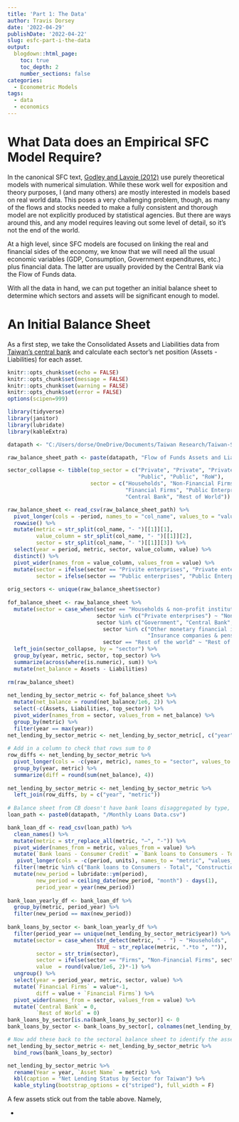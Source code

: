 ```yaml
---
title: 'Part 1: The Data'
author: Travis Dorsey
date: '2022-04-29'
publishDate: '2022-04-22'
slug: esfc-part-i-the-data
output:
  blogdown::html_page:
    toc: true
    toc_depth: 2
    number_sections: false
categories:
  - Econometric Models
tags:
  - data
  - economics
---
```


# What Data does an Empirical SFC Model Require?

In the canonical SFC text, [Godley and Lavoie (2012)](https://link.springer.com/book/10.1007/978-1-137-08599-3) use purely theoretical models with numerical simulation. While these work well for exposition and theory purposes, I (and many others) are mostly interested in models based on real world data. This poses a very challenging problem, though, as many of the flows and stocks needed to make a fully consistent and thorough model are not explicitly produced by statistical agencies. But there are ways around this, and any model requires leaving out some level of detail, so it's not the end of the world. 

At a high level, since SFC models are focused on linking the real and financial sides of the economy, we know that we will need all the usual economic variables (GDP, Consumption, Government expenditures, etc.) plus financial data. The latter are usually provided by the Central Bank via the Flow of Funds data. 

With all the data in hand, we can put together an initial balance sheet to determine which sectors and assets will be significant enough to model. 


# An Initial Balance Sheet

As a first step, we take the Consolidated Assets and Liabilities data from [Taiwan's central bank](https://cpx.cbc.gov.tw/Tree/TreeSelect) and calculate each sector's net position (Assets - Liabilities) for each asset.

```r
knitr::opts_chunk$set(echo = FALSE)
knitr::opts_chunk$set(message = FALSE)
knitr::opts_chunk$set(warning = FALSE)
knitr::opts_chunk$set(error = FALSE)
options(scipen=999)

library(tidyverse)
library(janitor)
library(lubridate)
library(kableExtra)

datapath <- "C:/Users/dorse/OneDrive/Documents/Taiwan Research/Taiwan-SFC-Model/Datasets"

raw_balance_sheet_path <- paste(datapath, "Flow of Funds Assets and Liabilities Data.csv", sep="/")

sector_collapse <- tibble(top_sector = c("Private", "Private", "Private", "Private", 
                                         "Public", "Public", "RoW"),
                          sector = c("Households", "Non-Financial Firms", 
                                     "Financial Firms", "Public Enterprises", "Government",
                                     "Central Bank", "Rest of World"))

raw_balance_sheet <- read_csv(raw_balance_sheet_path) %>%
  pivot_longer(cols = -period, names_to = "col_name", values_to = "value") %>%
  rowwise() %>%
  mutate(metric = str_split(col_name, "- ")[[1]][1],
         value_column = str_split(col_name, "- ")[[1]][2],
         sector = str_split(col_name, "- ")[[1]][3]) %>%
  select(year = period, metric, sector, value_column, value) %>%
  distinct() %>%
  pivot_wider(names_from = value_column, values_from = value) %>%
  mutate(sector = ifelse(sector == "Privite enterprises", "Private enterprises", sector),
         sector = ifelse(sector == "Public enterprises", "Public Enterprises", sector))
  
orig_sectors <- unique(raw_balance_sheet$sector)
  
fof_balance_sheet <- raw_balance_sheet %>%
  mutate(sector = case_when(sector == "Households & non-profit institutions" ~ "Households",
                            sector %in% c("Private enterprises") ~ "Non-Financial Firms",
                            sector %in% c("Government", "Central Bank", "Public Enterprises") ~ sector,
                              sector %in% c("Other monetary financial institutions", "Other financial institutions",
                                            "Insurance companies & pension funds") ~ "Financial Firms", 
                              sector == "Rest of the world" ~ "Rest of World")) %>%
  left_join(sector_collapse, by = "sector") %>%
  group_by(year, metric, sector, top_sector) %>%
  summarize(across(where(is.numeric), sum)) %>%
  mutate(net_balance = Assets - Liabilities)
  
rm(raw_balance_sheet)
  
net_lending_by_sector_metric <- fof_balance_sheet %>%
  mutate(net_balance = round(net_balance/1e6, 2)) %>%
  select(-c(Assets, Liabilities, top_sector)) %>%
  pivot_wider(names_from = sector, values_from = net_balance) %>%
  group_by(metric) %>%
  filter(year == max(year))
net_lending_by_sector_metric <- net_lending_by_sector_metric[, c("year", "metric", sector_collapse$sector)]
  
# Add in a column to check that rows sum to 0
row_diffs <- net_lending_by_sector_metric %>%
  pivot_longer(cols = -c(year, metric), names_to = "sector", values_to = "net_balance") %>%
  group_by(year, metric) %>%
  summarize(diff = round(sum(net_balance), 4)) 
  
net_lending_by_sector_metric <- net_lending_by_sector_metric %>%
  left_join(row_diffs, by = c("year", "metric"))
  
# Balance sheet from CB doesn't have bank loans disaggregated by type, so we pull that from statistical bureau
loan_path <- paste0(datapath, "/Monthly Loans Data.csv")

bank_loan_df <- read_csv(loan_path) %>%
  clean_names() %>%
  mutate(metric = str_replace_all(metric, "–", "-")) %>%
  pivot_wider(names_from = metric, values_from = value) %>%
  mutate(`Bank loans - Consumer Credit` = `Bank loans to Consumers - Total` - `Bank loans - Mortgages`) %>%
   pivot_longer(cols = -c(period, units), names_to = "metric", "values_to" = "value") %>%
  filter(!metric %in% c("Bank loans to Consumers - Total", "Construction Loans")) %>%
  mutate(new_period = lubridate::ym(period),
         new_period = ceiling_date(new_period, "month") - days(1),
         period_year = year(new_period))
  
bank_loan_yearly_df <- bank_loan_df %>% 
  group_by(metric, period_year) %>%
  filter(new_period == max(new_period))
  
bank_loans_by_sector <- bank_loan_yearly_df %>%
  filter(period_year == unique(net_lending_by_sector_metric$year)) %>%
  mutate(sector = case_when(str_detect(metric, " - ") ~ "Households",
                            TRUE ~ str_replace(metric, ".*to ", "")),
         sector = str_trim(sector),
         sector = ifelse(sector == "Firms", "Non-Financial Firms", sector),
         value  = round(value/1e6, 2)*-1) %>%
  ungroup() %>%
  select(year = period_year, metric, sector, value) %>%
  mutate(`Financial Firms` = value*-1,
         diff = value + `Financial Firms`) %>%
  pivot_wider(names_from = sector, values_from = value) %>%
  mutate(`Central Bank` = 0,
         `Rest of World` = 0)
bank_loans_by_sector[is.na(bank_loans_by_sector)] <- 0
bank_loans_by_sector <- bank_loans_by_sector[, colnames(net_lending_by_sector_metric)]

# Now add these back to the sectoral balance sheet to identify the assets to model
net_lending_by_sector_metric <- net_lending_by_sector_metric %>%
  bind_rows(bank_loans_by_sector)

```

```r
net_lending_by_sector_metric %>%
  rename(Year = year, `Asset Name` = metric) %>%
  kbl(caption = "Net Lending Status by Sector for Taiwan") %>%
  kable_styling(bootstrap_options = c("striped"), full_width = F)
```

A few assets stick out from the table above. Namely,

- 



